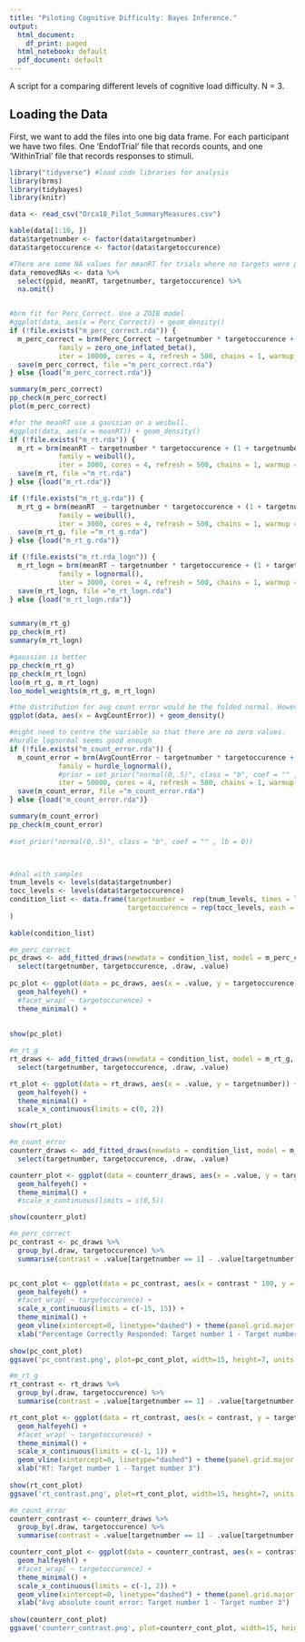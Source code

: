 ```yaml
---
title: "Piloting Cognitive Difficulty: Bayes Inference."
output:
  html_document:
    df_print: paged
  html_notebook: default
  pdf_document: default
---
```


A script for a comparing different levels of cognitive load difficulty. N = 3.

## Loading the Data 

First, we want to add the files into one big data frame. For each participant we have two files. One 'EndofTrial' file that records counts, and one 'WithinTrial' file that records responses to stimuli.


```r

library("tidyverse") #load code libraries for analysis
library(brms)
library(tidybayes)
library(knitr)

data <- read_csv("Orca18_Pilot_SummaryMeasures.csv")

kable(data[1:10, ])    
data$targetnumber <- factor(data$targetnumber)
data$targetoccurence <- factor(data$targetoccurence)

```

```r

#There are some NA values for meanRT for trials where no targets were presented for the entire trial. We can just remove these since they are only a few.
data_removedNAs <- data %>% 
  select(ppid, meanRT, targetnumber, targetoccurence) %>% 
  na.omit()


#brm fit for Perc_Correct. Use a ZOIB model
#ggplot(data, aes(x = Perc_Correct)) + geom_density()
if (!file.exists("m_perc_correct.rda")) {
  m_perc_correct = brm(Perc_Correct ~ targetnumber * targetoccurence + (1 + targetnumber * targetoccurence | ppid), data = data,
            family = zero_one_inflated_beta(),
            iter = 10000, cores = 4, refresh = 500, chains = 1, warmup = 1000)
  save(m_perc_correct, file ="m_perc_correct.rda")
} else {load("m_perc_correct.rda")}

summary(m_perc_correct)
pp_check(m_perc_correct)
plot(m_perc_correct)

#for the meanRT use a gaussian or a weibull.
#ggplot(data, aes(x = meanRT)) + geom_density()
if (!file.exists("m_rt.rda")) {
  m_rt = brm(meanRT ~ targetnumber * targetoccurence + (1 + targetnumber * targetoccurence | ppid), data = data_removedNAs,
            family = weibull(),
            iter = 3000, cores = 4, refresh = 500, chains = 1, warmup = 1000)
  save(m_rt, file ="m_rt.rda")
} else {load("m_rt.rda")}

if (!file.exists("m_rt_g.rda")) {
  m_rt_g = brm(meanRT  ~ targetnumber * targetoccurence + (1 + targetnumber * targetoccurence | ppid), data = data_removedNAs,
            family = weibull(),
            iter = 3000, cores = 4, refresh = 500, chains = 1, warmup = 1000)
  save(m_rt_g, file ="m_rt_g.rda")
} else {load("m_rt_g.rda")}

if (!file.exists("m_rt.rda_logn")) {
  m_rt_logn = brm(meanRT ~ targetnumber * targetoccurence + (1 + targetnumber * targetoccurence | ppid), data = data_removedNAs,
            family = lognormal(),
            iter = 3000, cores = 4, refresh = 500, chains = 1, warmup = 1000)
  save(m_rt_logn, file ="m_rt_logn.rda")
} else {load("m_rt_logn.rda")}


summary(m_rt_g)
pp_check(m_rt)
summary(m_rt_logn)

#gaussian is better
pp_check(m_rt_g)
pp_check(m_rt_logn)
loo(m_rt_g, m_rt_logn)
loo_model_weights(m_rt_g, m_rt_logn)

#the distribution for avg count error would be the folded normal. However, this fella used a log normal https://groups.google.com/forum/#!topic/brms-users/nke_Dd1scEs 
ggplot(data, aes(x = AvgCountError)) + geom_density()

#might need to centre the variable so that there are no zero values.
#hurdle_lognormal seems good enough
if (!file.exists("m_count_error.rda")) {
  m_count_error = brm(AvgCountError ~ targetnumber * targetoccurence + (1 + targetnumber * targetoccurence | ppid), data = data,
            family = hurdle_lognormal(),
            #prior = set_prior("normal(0,.5)", class = "b", coef = "" , lb = 0),
            iter = 50000, cores = 4, refresh = 500, chains = 1, warmup = 5000)
  save(m_count_error, file ="m_count_error.rda")
} else {load("m_count_error.rda")}

summary(m_count_error)
pp_check(m_count_error)
  
#set_prior("normal(0,.5)", class = "b", coef = "" , lb = 0))




```
```r

#deal with samples 
tnum_levels <- levels(data$targetnumber)
tocc_levels <- levels(data$targetoccurence)
condition_list <- data.frame(targetnumber =  rep(tnum_levels, times = length(tocc_levels)),
                             targetoccurence = rep(tocc_levels, each = length(tnum_levels))
)
                                                  
kable(condition_list)

#m_perc_correct
pc_draws <- add_fitted_draws(newdata = condition_list, model = m_perc_correct, re_formula = NA) %>% 
  select(targetnumber, targetoccurence, .draw, .value)
  
pc_plot <- ggplot(data = pc_draws, aes(x = .value, y = targetoccurence)) +
  geom_halfeyeh() +
  #facet_wrap( ~ targetoccurence) +
  theme_minimal() + 
  
  
show(pc_plot)

#m_rt_g
rt_draws <- add_fitted_draws(newdata = condition_list, model = m_rt_g, re_formula = NA) %>% 
  select(targetnumber, targetoccurence, .draw, .value)

rt_plot <- ggplot(data = rt_draws, aes(x = .value, y = targetnumber)) +
  geom_halfeyeh() +
  theme_minimal() +
  scale_x_continuous(limits = c(0, 2))

show(rt_plot)

#m_count_error
counterr_draws <- add_fitted_draws(newdata = condition_list, model = m_count_error, re_formula = NA) %>% 
  select(targetnumber, targetoccurence, .draw, .value)

counterr_plot <- ggplot(data = counterr_draws, aes(x = .value, y = targetnumber)) +
  geom_halfeyeh() +
  theme_minimal() +
  #scale_x_continuous(limits = c(0,5))

show(counterr_plot)

```
```r

#m_perc_correct
pc_contrast <- pc_draws %>% 
  group_by(.draw, targetoccurence) %>% 
  summarise(contrast = .value[targetnumber == 1] - .value[targetnumber == 3])


pc_cont_plot <- ggplot(data = pc_contrast, aes(x = contrast * 100, y = targetoccurence)) +
  geom_halfeyeh() +
  #facet_wrap( ~ targetoccurence) +
  scale_x_continuous(limits = c(-15, 15)) +
  theme_minimal() + 
  geom_vline(xintercept=0, linetype="dashed") + theme(panel.grid.major.x = element_line(color="grey40",size=.2, linetype = 2)) +
  xlab("Percentage Correctly Responded: Target number 1 - Target number 3") 
  
show(pc_cont_plot)
ggsave('pc_contrast.png', plot=pc_cont_plot, width=15, height=7, units = "cm", dpi=300, type = "cairo")

#m_rt_g
rt_contrast <- rt_draws %>% 
  group_by(.draw, targetoccurence) %>% 
  summarise(contrast = .value[targetnumber == 1] - .value[targetnumber == 3])

rt_cont_plot <- ggplot(data = rt_contrast, aes(x = contrast, y = targetoccurence)) +
  geom_halfeyeh() +
  #facet_wrap( ~ targetoccurence) +
  theme_minimal() + 
  scale_x_continuous(limits = c(-1, 1)) +
  geom_vline(xintercept=0, linetype="dashed") + theme(panel.grid.major.x = element_line(color="grey40",size=.2, linetype = 2)) +
  xlab("RT: Target number 1 - Target number 3") 
  
show(rt_cont_plot)
ggsave('rt_contrast.png', plot=rt_cont_plot, width=15, height=7, units = "cm", dpi=300, type = "cairo")

#m_count_error
counterr_contrast <- counterr_draws %>% 
  group_by(.draw, targetoccurence) %>% 
  summarise(contrast = .value[targetnumber == 1] - .value[targetnumber == 3])

counterr_cont_plot <- ggplot(data = counterr_contrast, aes(x = contrast, y = targetoccurence)) +
  geom_halfeyeh() +
  #facet_wrap( ~ targetoccurence) +
  theme_minimal() + 
  scale_x_continuous(limits = c(-1, 2)) +
  geom_vline(xintercept=0, linetype="dashed") + theme(panel.grid.major.x = element_line(color="grey40",size=.2, linetype = 2)) +
  xlab("Avg absolute count error: Target number 1 - Target number 3") 
  
show(counterr_cont_plot)
ggsave('counterr_contrast.png', plot=counterr_cont_plot, width=15, height=7, units = "cm", dpi=300, type = "cairo")
```

